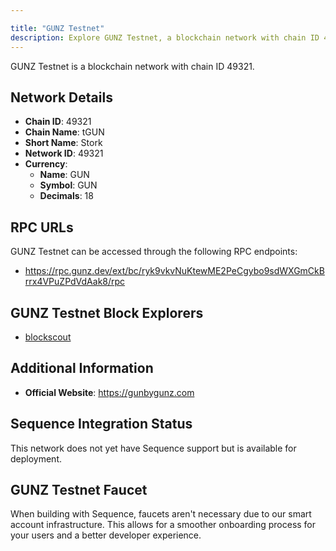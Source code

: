 ```yaml
---

title: "GUNZ Testnet"
description: Explore GUNZ Testnet, a blockchain network with chain ID 49321. Learn about its native currency, GUN, and how to interact with the network.
---
```




GUNZ Testnet is a blockchain network with chain ID 49321.

## Network Details

- **Chain ID**: 49321
- **Chain Name**: tGUN
- **Short Name**: Stork
- **Network ID**: 49321
- **Currency**: 
  - **Name**: GUN
  - **Symbol**: GUN
  - **Decimals**: 18

## RPC URLs

GUNZ Testnet can be accessed through the following RPC endpoints:

- https://rpc.gunz.dev/ext/bc/ryk9vkvNuKtewME2PeCgybo9sdWXGmCkBrrx4VPuZPdVdAak8/rpc

## GUNZ Testnet Block Explorers

- [blockscout](https://testnet.gunzscan.io)

## Additional Information

- **Official Website**: https://gunbygunz.com

## Sequence Integration Status

This network does not yet have Sequence support but is available for deployment.

## GUNZ Testnet Faucet

When building with Sequence, faucets aren't necessary due to our smart account infrastructure. This allows for a smoother onboarding process for your users and a better developer experience.
